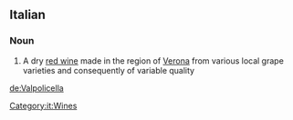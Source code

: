 ==Italian==

===Noun===
{{wikipedia|lang=it}}
{{head|it|noun}} {{m|inv}}

# A dry [[red wine]] made in the region of [[Verona]] from various local grape varieties and consequently of variable quality

[[Category:it:Wines]]
[[de:Valpolicella]]